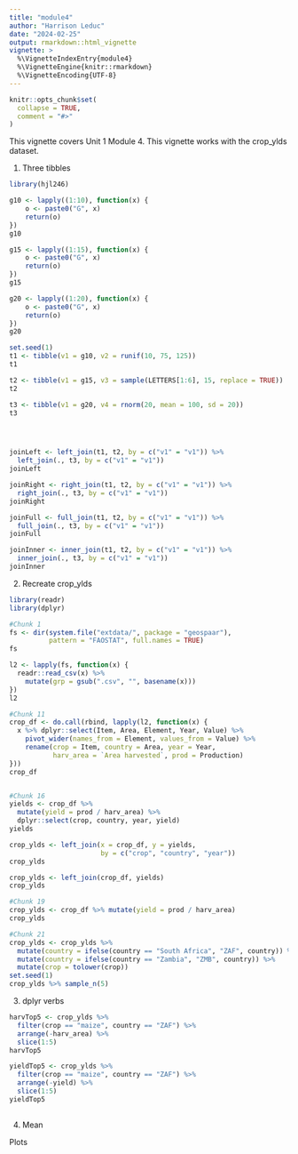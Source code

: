 ```yaml
---
title: "module4"
author: "Harrison Leduc"
date: "2024-02-25"
output: rmarkdown::html_vignette
vignette: >
  %\VignetteIndexEntry{module4}
  %\VignetteEngine{knitr::rmarkdown}
  %\VignetteEncoding{UTF-8}
---
```


```r
knitr::opts_chunk$set(
  collapse = TRUE,
  comment = "#>"
)
```

This vignette covers Unit 1 Module 4. This vignette works with the crop_ylds dataset.

1. Three tibbles
```r
library(hjl246)

g10 <- lapply((1:10), function(x) {
    o <- paste0("G", x)
    return(o)
})
g10

g15 <- lapply((1:15), function(x) {
    o <- paste0("G", x)
    return(o)
})
g15

g20 <- lapply((1:20), function(x) {
    o <- paste0("G", x)
    return(o)
})
g20

set.seed(1)
t1 <- tibble(v1 = g10, v2 = runif(10, 75, 125))
t1

t2 <- tibble(v1 = g15, v3 = sample(LETTERS[1:6], 15, replace = TRUE))
t2

t3 <- tibble(v1 = g20, v4 = rnorm(20, mean = 100, sd = 20))
t3




joinLeft <- left_join(t1, t2, by = c("v1" = "v1")) %>% 
  left_join(., t3, by = c("v1" = "v1"))
joinLeft

joinRight <- right_join(t1, t2, by = c("v1" = "v1")) %>% 
  right_join(., t3, by = c("v1" = "v1"))
joinRight

joinFull <- full_join(t1, t2, by = c("v1" = "v1")) %>% 
  full_join(., t3, by = c("v1" = "v1"))
joinFull

joinInner <- inner_join(t1, t2, by = c("v1" = "v1")) %>% 
  inner_join(., t3, by = c("v1" = "v1"))
joinInner
```

2. Recreate crop_ylds 
```r
library(readr)
library(dplyr)

#Chunk 1
fs <- dir(system.file("extdata/", package = "geospaar"), 
          pattern = "FAOSTAT", full.names = TRUE)
fs

l2 <- lapply(fs, function(x) {
  readr::read_csv(x) %>%
    mutate(grp = gsub(".csv", "", basename(x)))
})
l2

#Chunk 11
crop_df <- do.call(rbind, lapply(l2, function(x) {
  x %>% dplyr::select(Item, Area, Element, Year, Value) %>% 
    pivot_wider(names_from = Element, values_from = Value) %>% 
    rename(crop = Item, country = Area, year = Year, 
           harv_area = `Area harvested`, prod = Production)
}))
crop_df


#Chunk 16
yields <- crop_df %>% 
  mutate(yield = prod / harv_area) %>% 
  dplyr::select(crop, country, year, yield)
yields

crop_ylds <- left_join(x = crop_df, y = yields, 
                       by = c("crop", "country", "year"))
crop_ylds

crop_ylds <- left_join(crop_df, yields) 
crop_ylds

#Chunk 19
crop_ylds <- crop_df %>% mutate(yield = prod / harv_area)
crop_ylds

#Chunk 21
crop_ylds <- crop_ylds %>% 
  mutate(country = ifelse(country == "South Africa", "ZAF", country)) %>%  
  mutate(country = ifelse(country == "Zambia", "ZMB", country)) %>% 
  mutate(crop = tolower(crop))
set.seed(1)
crop_ylds %>% sample_n(5)
```


3. dplyr verbs
```r
harvTop5 <- crop_ylds %>% 
  filter(crop == "maize", country == "ZAF") %>% 
  arrange(-harv_area) %>% 
  slice(1:5)
harvTop5

yieldTop5 <- crop_ylds %>% 
  filter(crop == "maize", country == "ZAF") %>% 
  arrange(-yield) %>% 
  slice(1:5)
yieldTop5
  
```

4. Mean

Plots
```r
```
